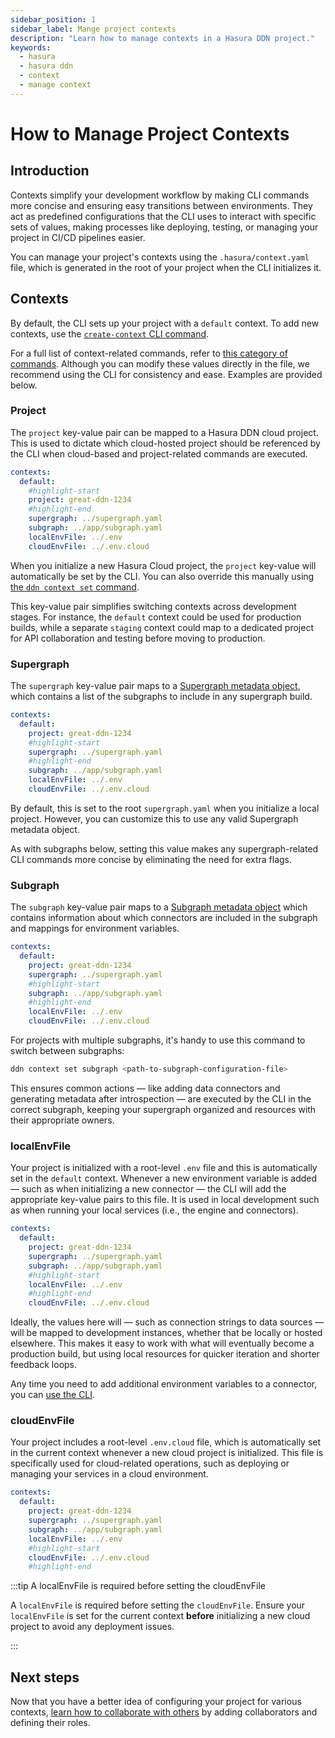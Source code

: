 ```yaml
---
sidebar_position: 1
sidebar_label: Mange project contexts
description: "Learn how to manage contexts in a Hasura DDN project."
keywords:
  - hasura
  - hasura ddn
  - context
  - manage context
---
```


# How to Manage Project Contexts

## Introduction

Contexts simplify your development workflow by making CLI commands more concise and ensuring easy transitions between
environments. They act as predefined configurations that the CLI uses to interact with specific sets of values, making
processes like deploying, testing, or managing your project in CI/CD pipelines easier.

You can manage your project's contexts using the `.hasura/context.yaml` file, which is generated in the root of your
project when the CLI initializes it.

## Contexts

By default, the CLI sets up your project with a `default` context. To add new contexts, use the
[`create-context` CLI command](/reference/cli/commands/ddn_context_create-context.mdx).

For a full list of context-related commands, refer to
[this category of commands](/reference/cli/commands/ddn_context.mdx). Although you can modify these values directly in
the file, we recommend using the CLI for consistency and ease. Examples are provided below.

### Project

The `project` key-value pair can be mapped to a Hasura DDN cloud project. This is used to dictate which cloud-hosted
project should be referenced by the CLI when cloud-based and project-related commands are executed.

```yaml title="When the default context is set, the great-ddn-1234 project will be used by the CLI:"
contexts:
  default:
    #highlight-start
    project: great-ddn-1234
    #highlight-end
    supergraph: ../supergraph.yaml
    subgraph: ../app/subgraph.yaml
    localEnvFile: ../.env
    cloudEnvFile: ../.env.cloud
```

When you initialize a new Hasura Cloud project, the `project` key-value will automatically be set by the CLI. You can
also override this manually using [the `ddn context set` command](/reference/cli/commands/ddn_context_set.mdx).

This key-value pair simplifies switching contexts across development stages. For instance, the `default` context could
be used for production builds, while a separate `staging` context could map to a dedicated project for API collaboration
and testing before moving to production.

### Supergraph

The `supergraph` key-value pair maps to a
[Supergraph metadata object](supergraph-modeling/build-configs.mdx#supergraph-supergraph), which contains a list of the
subgraphs to include in any supergraph build.

```yaml title="When the default context is set, the root supergraph.yaml will be used by the CLI:"
contexts:
  default:
    project: great-ddn-1234
    #highlight-start
    supergraph: ../supergraph.yaml
    #highlight-end
    subgraph: ../app/subgraph.yaml
    localEnvFile: ../.env
    cloudEnvFile: ../.env.cloud
```

By default, this is set to the root `supergraph.yaml` when you initialize a local project. However, you can customize
this to use any valid Supergraph metadata object.

As with subgraphs below, setting this value makes any supergraph-related CLI commands more concise by eliminating the
need for extra flags.

### Subgraph

The `subgraph` key-value pair maps to a
[Subgraph metadata object](supergraph-modeling/build-configs.mdx#subgraph-subgraph) which contains information about
which connectors are included in the subgraph and mappings for environment variables.

```yaml title="With the configuration below, if the current context is default, the app/subgraph.yaml configuration file will be used:"
contexts:
  default:
    project: great-ddn-1234
    supergraph: ../supergraph.yaml
    #highlight-start
    subgraph: ../app/subgraph.yaml
    #highlight-end
    localEnvFile: ../.env
    cloudEnvFile: ../.env.cloud
```

For projects with multiple subgraphs, it's handy to use this command to switch between subgraphs:

```sh
ddn context set subgraph <path-to-subgraph-configuration-file>
```

This ensures common actions — like adding data connectors and generating metadata after introspection — are executed by
the CLI in the correct subgraph, keeping your supergraph organized and resources with their appropriate owners.

### localEnvFile

Your project is initialized with a root-level `.env` file and this is automatically set in the `default` context.
Whenever a new environment variable is added — such as when initializing a new connector — the CLI will add the
appropriate key-value pairs to this file. It is used in local development such as when running your local services
(i.e., the engine and connectors).

```yaml title="When the default context is set, the root .env file will be used by the CLI for any local development commands:"
contexts:
  default:
    project: great-ddn-1234
    supergraph: ../supergraph.yaml
    subgraph: ../app/subgraph.yaml
    #highlight-start
    localEnvFile: ../.env
    #highlight-end
    cloudEnvFile: ../.env.cloud
```

Ideally, the values here will — such as connection strings to data sources — will be mapped to development instances,
whether that be locally or hosted elsewhere. This makes it easy to work with what will eventually become a production
build, but using local resources for quicker iteration and shorter feedback loops.

Any time you need to add additional environment variables to a connector, you can
[use the CLI](/reference/cli/commands/ddn_connector_env_add.mdx).

### cloudEnvFile

Your project includes a root-level `.env.cloud` file, which is automatically set in the current context whenever a new
cloud project is initialized. This file is specifically used for cloud-related operations, such as deploying or managing
your services in a cloud environment.

```yaml title="When the default context is set, the root .env.cloud file will be used by the CLI for any cloud-related commands:"
contexts:
  default:
    project: great-ddn-1234
    supergraph: ../supergraph.yaml
    subgraph: ../app/subgraph.yaml
    localEnvFile: ../.env
    #highlight-start
    cloudEnvFile: ../.env.cloud
    #highlight-end
```

:::tip A localEnvFile is required before setting the cloudEnvFile

A `localEnvFile` is required before setting the `cloudEnvFile`. Ensure your `localEnvFile` is set for the current
context **before** initializing a new cloud project to avoid any deployment issues.

:::

## Next steps

Now that you have a better idea of configuring your project for various contexts,
[learn how to collaborate with others](/project-configuration/project-management/manage-collaborators.mdx) by adding
collaborators and defining their roles.

